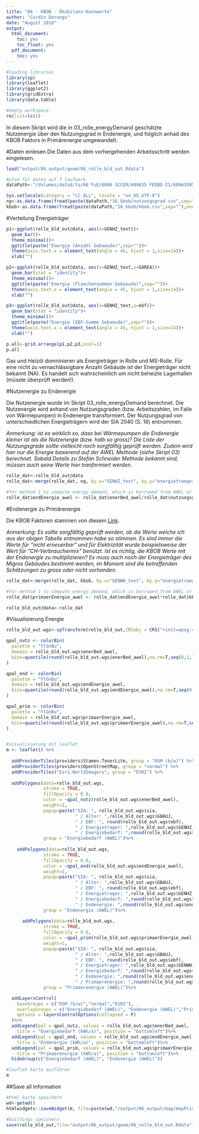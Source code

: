 ```yaml
---
title: "06 - KBOB - Ökobilanz-Kennwerte"
author: "Curdin Derungs"
date: "August 2018"
output:
  html_document:
    toc: yes
    toc_float: yes
  pdf_document:
    toc: yes
---
```


```r

#loading libraries
library(sp)
library(leaflet)
library(ggplot2)
library(gridExtra)
library(data.table)

#empty workspace
rm(list=ls())
```

In diesem Skript wird die in 03_rolle_energyDemand geschätzte Nutzenergie über den Nutzungsgrad in Endenergie, und folglich anhad des KBOB Faktors in Primärenergie umgewandelt.  

#Daten einlesen
Die Daten aus dem vorhergehenden Arbeitsschritt werden eingelesen.
```r
load("output/04_output/geom/04_rolle_bld_out.Rdata")

#pfad für daten auf T laufwerk
dataPath<-"/Volumes/data$/ta/60 FuE/6096 SCCER/609635 FEEBD-II/60963505 Work Packages/JA RED/06-Daten/"

Sys.setlocale(category = "LC_ALL", locale = "en_US.UTF-8")
ng<-as.data.frame(fread(paste(dataPath,"16_kbob/nutzungsgrad.csv",sep=""),encoding="UTF-8"))
kbob<-as.data.frame(fread(paste(dataPath,"16_kbob/kbob.csv",sep=""),encoding="UTF-8"))
```

#Verteilung Energieträger
```r
p1<-ggplot(rolle_bld_out@data, aes(x=GENHZ_text))+
  geom_bar()+
  theme_minimal()+
  ggtitle(paste("Energie (Anzahl Gebaeude)",sep=""))+
  theme(axis.text.x = element_text(angle = 45, hjust = 1,size=14))+
  xlab("")

p2<-ggplot(rolle_bld_out@data, aes(x=GENHZ_text,y=GAREA))+
  geom_bar(stat = "identity")+
  theme_minimal()+
  ggtitle(paste("Energie (Flaechensummen Gebaeude)",sep=""))+
  theme(axis.text.x = element_text(angle = 45, hjust = 1,size=14))+
  xlab("")

p3<-ggplot(rolle_bld_out@data, aes(x=GENHZ_text,y=ebf))+
  geom_bar(stat = "identity")+
  theme_minimal()+
  ggtitle(paste("Energie (EBF-Summe Gebaeude)",sep=""))+
  theme(axis.text.x = element_text(angle = 45, hjust = 1,size=14))+
  xlab("")

p.all<-grid.arrange(p1,p2,p3,ncol=1)
p.all
```
  
Gas und Heizöl domninieren als Energieträger in Rolle und MS-Rolle. Für eine nicht zu vernachlässigbare Anzahl Gebäude ist der Energieträger nicht bekannt (NA). Es handelt sich wahrscheinlich um nicht beheizte Lagerhallen (müsste überprüft werden!).

#Nutzenergie zu Endenergie

Die Nutzenergie wurde im Skript 03_rolle_energyDemand berechnet. Die Nutzenergie wird anhand von Nutzungsgraden (bzw. Arbeitszahlen, im Falle von Wärmepumpen) in Endenergie transformiert. Der Nutzungsgrad von unterschiedlichen Energieträgern wird der SIA 2040 (S. 16) entnommen.  
  
_Anmerkung: ist es wirklich so, dass bei Wärmepumpen die Endenergie kleiner ist als die Nutzenergie (bzw. halb so gross)? Die Liste der Nutzungsgrade sollte vielleicht noch sorgfälltig geprüft werden. Zudem wird hier nur die Energie basierend auf der AWEL Methode (siehe Skript 03) berechnet. Sobald Details zu Stefan Schneider Methode bekannt sind, müssen auch seine Werte hier tranformiert werden._

```r
rolle_dat<-rolle_bld_out@data
rolle_dat<-merge(rolle_dat, ng, by.x="GENHZ_text", by.y="energietraeger", all.x=T)

#for method 1 to compute energy demand, which is borrowed from AWEL or SIA?
rolle_dat$endEnergie_awel <- rolle_dat$enerBed_awel/rolle_dat$nutzungsgrad
```

#Endenergie zu Primärenergie

Die KBOB Faktoren stammen von diesem [Link](https://www.kbob.admin.ch/dam/kbob/de/dokumente/Publikationen/Nachhaltiges%20Bauen/Archiv_2005-2009/Liste%20Oekobilanzdaten%20im%20Baubereich%202009-1-2016-gerundet-kWh.zip.download.zip/Liste%20Oekobilanzdaten%20im%20Baubereich%202009-1-2016-gerundet-kWh.zip). 
  
_Anmerkung: Es sollte sorgfälltig geprüft werden, ob die Werte welche ich aus der obigen Tabelle entnommen habe so stimmen. Es sind immer die Werte für "nicht erneuerbar" und für Elektrizität wurde beispielsweise der Wert für "CH-Verbrauchermix" benützt. Ist es richtig, die KBOB Werte mit der Endenergie zu multiplizieren? Es muss auch noch der Energieträger des Migros Gebäudes bestimmt werden, im Moment sind die betreffenden Schätzungen zu gross oder nicht vorhanden._

```r
rolle_dat<-merge(rolle_dat, kbob, by.x="GENWW_text", by.y="energietraeger", all.x=T)

#for method 1 to compute energy demand, which is borrowed from AWEL or SIA?
rolle_dat$primaerEnergie_awel <- rolle_dat$endEnergie_awel*rolle_dat$kbob

rolle_bld_out@data<-rolle_dat
```

#Visualisierung Energie

```r
rolle_bld_out.wgs<-spTransform(rolle_bld_out,CRSobj = CRS("+init=epsg:4326"))

qpal_nutz <- colorBin(
  palette = "YlGnBu",
  domain = rolle_bld_out.wgs$enerBed_awel,
  bins=quantile(round(rolle_bld_out.wgs$enerBed_awel),na.rm=T,seq(0,1,length.out = 5))
)

qpal_end <- colorBin(
  palette = "YlGnBu",
  domain = rolle_bld_out.wgs$endEnergie_awel,
  bins=quantile(round(rolle_bld_out.wgs$endEnergie_awel),na.rm=T,seq(0,1,length.out = 5))
)

qpal_prim <- colorBin(
  palette = "YlGnBu",
  domain = rolle_bld_out.wgs$primaerEnergie_awel,
  bins=quantile(round(rolle_bld_out.wgs$primaerEnergie_awel),na.rm=T,seq(0,1,length.out = 5))
)


#visualisierung mit leaflet
m <- leaflet() %>%
  
  addProviderTiles(providers$Stamen.TonerLite, group = "OSM (b/w)") %>%
  addProviderTiles(providers$OpenStreetMap, group = "normal") %>%
  addProviderTiles("Esri.WorldImagery", group = "ESRI") %>%
  
  addPolygons(data=rolle_bld_out.wgs,
              stroke = TRUE,
              fillOpacity = 0.8, 
              color = ~qpal_nutz(rolle_bld_out.wgs$enerBed_awel),
              weight=1,
              popup=paste("SIA: ", rolle_bld_out.wgs$sia,
                          " / Alter: ",rolle_bld_out.wgs$GBAUJ,
                          " / EBF: ", round(rolle_bld_out.wgs$ebf),
                          " / Energietrager: ",rolle_bld_out.wgs$GENHZ_text,
                          " / Energiebedarf: ",round(rolle_bld_out.wgs$enerBed_awel)),
              group = "Energiebedarf (AWEL)")%>%
  
    addPolygons(data=rolle_bld_out.wgs,
              stroke = TRUE,
              fillOpacity = 0.8, 
              color = ~qpal_end(rolle_bld_out.wgs$endEnergie_awel),
              weight=1,
              popup=paste("SIA: ", rolle_bld_out.wgs$sia,
                          " / Alter: ",rolle_bld_out.wgs$GBAUJ,
                          " / EBF: ", round(rolle_bld_out.wgs$ebf),
                          " / Energietrager: ",rolle_bld_out.wgs$GENHZ_text,
                          " / Energiebedarf: ",round(rolle_bld_out.wgs$enerBed_awel),
                          " / Endenergie: ",round(rolle_bld_out.wgs$endEnergie_awel)),
              group = "Endenergie (AWEL)")%>%
  
      addPolygons(data=rolle_bld_out.wgs,
              stroke = TRUE,
              fillOpacity = 0.8, 
              color = ~qpal_prim(rolle_bld_out.wgs$primaerEnergie_awel),
              weight=1,
              popup=paste("SIA: ", rolle_bld_out.wgs$sia,
                          " / Alter: ",rolle_bld_out.wgs$GBAUJ,
                          " / EBF: ", round(rolle_bld_out.wgs$ebf),
                          " / Energietrager: ",rolle_bld_out.wgs$GENWW_text,
                          " / Energiebedarf: ",round(rolle_bld_out.wgs$enerBed_awel),
                          " / Endenergie: ",round(rolle_bld_out.wgs$endEnergie_awel),
                          " / Primaerenergie: ",round(rolle_bld_out.wgs$primaerEnergie_awel)),
              group = "Primaerenergie (AWEL)")%>%

  addLayersControl(
    baseGroups = c("OSM (b/w)","normal","ESRI"),
    overlayGroups = c("Energiebedarf (AWEL)", "Endenergie (AWEL)","Primaerenergie (AWEL)"),
    options = layersControlOptions(collapsed = F)
  )%>%
  addLegend(pal = qpal_nutz, values = rolle_bld_out.wgs$enerBed_awel,
    title = "Energiebedarf (kWh/a)", position = "bottomleft")%>%
  addLegend(pal = qpal_end, values = rolle_bld_out.wgs$endEnergie_awel,
    title = "Endenergie (kWh/a)", position = "bottomleft")%>%
  addLegend(pal = qpal_prim, values = rolle_bld_out.wgs$primaerEnergie_awel,
    title = "Primaerenergie (kWh/a)", position = "bottomleft")%>%
  hideGroup(c("Energiebedarf (AWEL)", "Endenergie (AWEL)"))

#leaflet karte ausführen
m
```

##Save all Information
```r
#html karte speichern
wd<-getwd()
htmlwidgets::saveWidget(m, file=paste(wd,"/output/06_output/map/mapPrimaerEnergie.html",sep=""),selfcontained = T)

#buildings speichern
save(rolle_bld_out,file="output/06_output/geom/06_rolle_bld_out.Rdata")
```
   